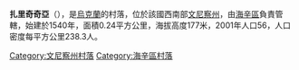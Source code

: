 {{coord|48|50|22|N|29|24|31|E|scale:30000|display=title}}

'''扎里奇奇亞'''（{{lang-uk|Заріччя}}），是[[烏克蘭|烏克蘭]]的村落，位於該國西南部[[文尼察州|文尼察州]]，由[[海辛區|海辛區]]負責管轄，始建於1540年，面積0.24平方公里，海拔高度177米，2001年人口56，人口密度每平方公里238.3人。

[[Category:文尼察州村落|Category:文尼察州村落]]
[[Category:海辛區村落|Category:海辛區村落]]


{{Vinnytsia-geo-stub}}